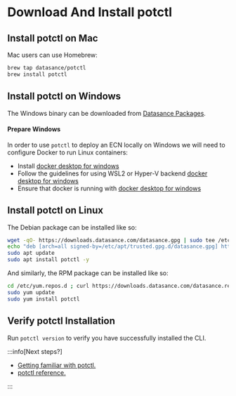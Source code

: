 # Download And Install potctl

## Install potctl on Mac

Mac users can use Homebrew:

```bash
brew tap datasance/potctl
brew install potctl
```

## Install potctl on Windows

The Windows binary can be downloaded from [Datasance Packages](https://github.com/Datasance/potctl/releases/download/v1.3.6/potctl.exe).

#### Prepare Windows

In order to use `potctl` to deploy an ECN locally on Windows we will need to configure Docker to run Linux containers:

- Install [docker desktop for windows](https://docs.docker.com/desktop/setup/install/windows-install/)
- Follow the guidelines for using WSL2 or Hyper-V backend [docker desktop for windows](https://docs.docker.com/desktop/setup/install/windows-install)
- Ensure that docker is running with [docker desktop for windows](https://docs.docker.com/desktop/setup/install/windows-install)

## Install potctl on Linux

The Debian package can be installed like so:

```bash
wget -qO- https://downloads.datasance.com/datasance.gpg | sudo tee /etc/apt/trusted.gpg.d/datasance.gpg >/dev/null
echo "deb [arch=all signed-by=/etc/apt/trusted.gpg.d/datasance.gpg] https://downloads.datasance.com/deb stable main" | sudo tee /etc/apt/sources.list.d/datansance.list >/dev/null
sudo apt update
sudo apt install potctl -y

```

And similarly, the RPM package can be installed like so:

```bash
cd /etc/yum.repos.d ; curl https://downloads.datasance.com/datasance.repo -LO
sudo yum update
sudo yum install potctl
```

## Verify potctl Installation

Run `potctl version` to verify you have successfully installed the CLI.


:::info[Next steps?]
  <ul>
    <li><a href="../getting-familiar.html">Getting familiar with potctl.</a></li>
    <li><a href="../reference-potctl/reference-kinds">potctl reference.</a></li>
  </ul>
:::


<EditPageAdmonition />
